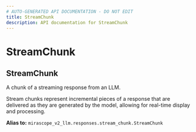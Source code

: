 ```yaml
---
# AUTO-GENERATED API DOCUMENTATION - DO NOT EDIT
title: StreamChunk
description: API documentation for StreamChunk
---
```


# StreamChunk

## <ApiType type="Alias" path="responses/async_stream/StreamChunk" symbolName="StreamChunk" /> StreamChunk

A chunk of a streaming response from an LLM.

Stream chunks represent incremental pieces of a response that are delivered
as they are generated by the model, allowing for real-time display and processing.


**Alias to:** `mirascope_v2_llm.responses.stream_chunk.StreamChunk`

